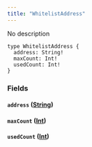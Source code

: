 ```yaml
---
title: "WhitelistAddress"
---
```


No description

```
type WhitelistAddress {
  address: String!
  maxCount: Int!
  usedCount: Int!
}

```

### Fields[](#fields "Direct link to heading")

#### `address` ([String](/developer/graphql-api/references/scalars/string))[](#address-string "Direct link to heading")

#### `maxCount` ([Int](/developer/graphql-api/references/scalars/int))[](#maxcount-int "Direct link to heading")

#### `usedCount` ([Int](/developer/graphql-api/references/scalars/int))[](#usedcount-int "Direct link to heading")